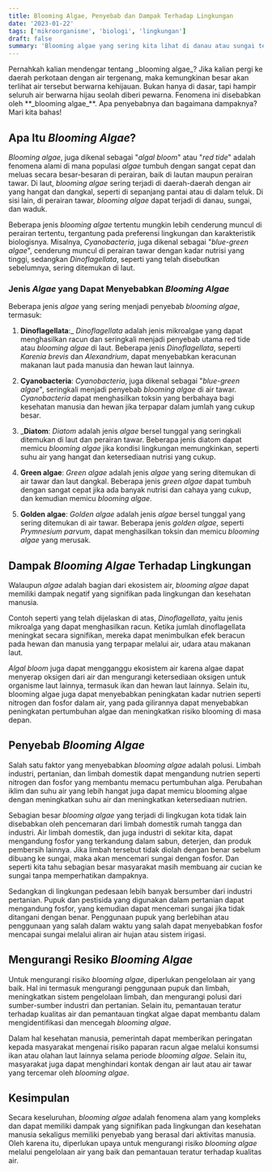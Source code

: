 ```yaml
---
title: Blooming Algae, Penyebab dan Dampak Terhadap Lingkungan
date: '2023-01-22'
tags: ['mikroorganisme', 'biologi', 'lingkungan']
draft: false
summary: 'Blooming algae yang sering kita lihat di danau atau sungai ternyata berbahaya bagi lingkungan. Apa saja dampak yg bisa ditimbulkan dan apa penyebab terjadinya?'
---
```


<Adsense />
Pernahkah kalian mendengar tentang _blooming algae_? Jika kalian pergi ke daerah perkotaan dengan air tergenang, maka kemungkinan besar akan terlihat air tersebut berwarna kehijauan. Bukan hanya di dasar, tapi hampir seluruh air berwarna hijau seolah diberi pewarna. Fenomena ini disebabkan oleh **_blooming algae_**. Apa penyebabnya dan bagaimana dampaknya? Mari kita bahas!

## Apa Itu _Blooming Algae_?

_Blooming algae_, juga dikenal sebagai "_algal bloom_" atau "_red tide_" adalah fenomena alami di mana populasi _algae_ tumbuh dengan sangat cepat dan meluas secara besar-besaran di perairan, baik di lautan maupun perairan tawar. Di laut, _blooming algae_ sering terjadi di daerah-daerah dengan air yang hangat dan dangkal, seperti di sepanjang pantai atau di dalam teluk. Di sisi lain, di perairan tawar, _blooming algae_ dapat terjadi di danau, sungai, dan waduk.

Beberapa jenis _blooming algae_ tertentu mungkin lebih cenderung muncul di perairan tertentu, tergantung pada preferensi lingkungan dan karakteristik biologisnya. Misalnya, _Cyanobacteria_, juga dikenal sebagai "_blue-_green algae__", cenderung muncul di perairan tawar dengan kadar nutrisi yang tinggi, sedangkan _Dinoflagellata_, seperti yang telah disebutkan sebelumnya, sering ditemukan di laut.

### Jenis _Algae_ yang Dapat Menyebabkan _Blooming Algae_
Beberapa jenis _algae_ yang sering menjadi penyebab _blooming algae_, termasuk:

1. __Dinoflagellata__:_ _Dinoflagellata_ adalah jenis mikroalgae yang dapat menghasilkan racun dan seringkali menjadi penyebab utama red tide atau _blooming algae_ di laut. Beberapa jenis _Dinoflagellata_, seperti _Karenia brevis_ dan _Alexandrium_, dapat menyebabkan keracunan makanan laut pada manusia dan hewan laut lainnya.

1. __Cyanobacteria__: _Cyanobacteria_, juga dikenal sebagai "_blue-_green algae__", seringkali menjadi penyebab _blooming algae_ di air tawar. _Cyanobacteria_ dapat menghasilkan toksin yang berbahaya bagi kesehatan manusia dan hewan jika terpapar dalam jumlah yang cukup besar.

1. ___Diatom__: _Diatom_ adalah jenis _algae_ bersel tunggal yang seringkali ditemukan di laut dan perairan tawar. Beberapa jenis diatom dapat memicu _blooming algae_ jika kondisi lingkungan memungkinkan, seperti suhu air yang hangat dan ketersediaan nutrisi yang cukup.

1. __Green algae__: _Green algae_ adalah jenis _algae_ yang sering ditemukan di air tawar dan laut dangkal. Beberapa jenis _green algae_ dapat tumbuh dengan sangat cepat jika ada banyak nutrisi dan cahaya yang cukup, dan kemudian memicu _blooming algae_.

1. __Golden algae__: _Golden algae_ adalah jenis _algae_ bersel tunggal yang sering ditemukan di air tawar. Beberapa jenis _golden algae_, seperti _Prymnesium parvum_, dapat menghasilkan toksin dan memicu _blooming algae_ yang merusak.


## Dampak _Blooming Algae_ Terhadap Lingkungan
Walaupun _algae_ adalah bagian dari ekosistem air, _blooming algae_ dapat memiliki dampak negatif yang signifikan pada lingkungan dan kesehatan manusia.

Contoh seperti yang telah dijelaskan di atas, _Dinoflagellata_, yaitu jenis mikroalga yang dapat menghasilkan racun. Ketika jumlah dinoflagellata meningkat secara signifikan, mereka dapat menimbulkan efek beracun pada hewan dan manusia yang terpapar melalui air, udara atau makanan laut.

_Algal bloom_ juga dapat mengganggu ekosistem air karena algae dapat menyerap oksigen dari air dan mengurangi ketersediaan oksigen untuk organisme laut lainnya, termasuk ikan dan hewan laut lainnya. Selain itu, blooming algae juga dapat menyebabkan peningkatan kadar nutrien seperti nitrogen dan fosfor dalam air, yang pada gilirannya dapat menyebabkan peningkatan pertumbuhan algae dan meningkatkan risiko blooming di masa depan.

<InArticle/>

## Penyebab _Blooming Algae_

Salah satu faktor yang menyebabkan _blooming algae_ adalah polusi. Limbah industri, pertanian, dan limbah domestik dapat mengandung nutrien seperti nitrogen dan fosfor yang membantu memacu pertumbuhan alga. Perubahan iklim dan suhu air yang lebih hangat juga dapat memicu blooming algae dengan meningkatkan suhu air dan meningkatkan ketersediaan nutrien.

Sebagian besar _blooming algae_ yang terjadi di lingkugan kota tidak lain disebabkan oleh pencemaran dari limbah domestik rumah tangga dan industri. Air limbah domestik, dan juga industri di sekitar kita, dapat mengandung fosfor yang terkandung dalam sabun, deterjen, dan produk pembersih lainnya. Jika limbah tersebut tidak diolah dengan benar sebelum dibuang ke sungai, maka akan mencemari sungai dengan fosfor. Dan seperti kita tahu sebagian besar masyarakat masih membuang air cucian ke sungai tanpa memperhatikan dampaknya.

Sedangkan di lingkungan pedesaan lebih banyak bersumber dari industri pertanian. Pupuk dan pestisida yang digunakan dalam pertanian dapat mengandung fosfor, yang kemudian dapat mencemari sungai jika tidak ditangani dengan benar. Penggunaan pupuk yang berlebihan atau penggunaan yang salah dalam waktu yang salah dapat menyebabkan fosfor mencapai sungai melalui aliran air hujan atau sistem irigasi.


## Mengurangi Resiko _Blooming Algae_
Untuk mengurangi risiko _blooming algae_, diperlukan pengelolaan air yang baik. Hal ini termasuk mengurangi penggunaan pupuk dan limbah, meningkatkan sistem pengelolaan limbah, dan mengurangi polusi dari sumber-sumber industri dan pertanian. Selain itu, pemantauan teratur terhadap kualitas air dan pemantauan tingkat algae dapat membantu dalam mengidentifikasi dan mencegah _blooming algae_.

Dalam hal kesehatan manusia, pemerintah dapat memberikan peringatan kepada masyarakat mengenai risiko paparan racun algae melalui konsumsi ikan atau olahan laut lainnya selama periode _blooming algae_. Selain itu, masyarakat juga dapat menghindari kontak dengan air laut atau air tawar yang tercemar oleh _blooming algae_.

## Kesimpulan
Secara keseluruhan, _blooming algae_ adalah fenomena alam yang kompleks dan dapat memiliki dampak yang signifikan pada lingkungan dan kesehatan manusia sekaligus memiliki penyebab yang berasal dari aktivitas manusia. Oleh karena itu, diperlukan upaya untuk mengurangi risiko _blooming algae_ melalui pengelolaan air yang baik dan pemantauan teratur terhadap kualitas air.


